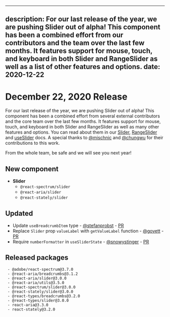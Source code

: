 <!-- Copyright 2020 Adobe. All rights reserved.
This file is licensed to you under the Apache License, Version 2.0 (the "License");
you may not use this file except in compliance with the License. You may obtain a copy
of the License at http://www.apache.org/licenses/LICENSE-2.0
Unless required by applicable law or agreed to in writing, software distributed under
the License is distributed on an "AS IS" BASIS, WITHOUT WARRANTIES OR REPRESENTATIONS
OF ANY KIND, either express or implied. See the License for the specific language
governing permissions and limitations under the License. -->


---
description: For our last release of the year, we are pushing Slider out of alpha! This component has been a combined effort from our contributors and the team over the last few months. It features support for mouse, touch, and keyboard in both Slider and RangeSlider as well as a list of other features and options.
date: 2020-12-22
---

# December 22, 2020 Release
For our last release of the year, we are pushing Slider out of alpha! This component has been a combined effort from several external contributors and the core team over the last few months. It features support for mouse, touch, and keyboard in both Slider and RangeSlider as well as many other features and options. You can read about them in our [Slider](https://watheia.app/react-spectrum/Slider.html), [RangeSlider](https://watheia.app/react-spectrum/RangeSlider.html) and [useSlider](https://watheia.app/react-aria/useSlider.html) docs. A special thanks to [@mischnic](https://github.com/mischnic) and [@chungwu](https://github.com/chungwu) for their contributions to this work.

From the whole team, be safe and we will see you next year!

## New component
- **Slider**
  - `@react-spectrum/slider`
  - `@react-aria/slider`
  - `@react-stately/slider`

## Updated
- Update `useBreadcrumbItem` type - [@stefanprobst](https://github.com/stefanprobst) - [PR](https://github.com/watheia/spectrum/pull/1317)
- Replace `Slider` prop `valueLabel` with `getValueLabel` function - [@govett](https://github.com/devongovett) - [PR](https://github.com/watheia/spectrum/pull/1399)
- Require `numberFormatter` in `useSliderState` - [@snowystinger](https://github.com/snowystinger) - [PR](https://github.com/watheia/spectrum/pull/1381)

## Released packages
```
 - @adobe/react-spectrum@3.7.0
 - @react-aria/breadcrumbs@3.1.2
 - @react-aria/slider@3.0.0
 - @react-aria/utils@3.5.0
 - @react-spectrum/slider@3.0.0
 - @react-stately/slider@3.0.0
 - @react-types/breadcrumbs@3.2.0
 - @react-types/slider@3.0.0
 - react-aria@3.3.0
 - react-stately@3.2.0
 ```

